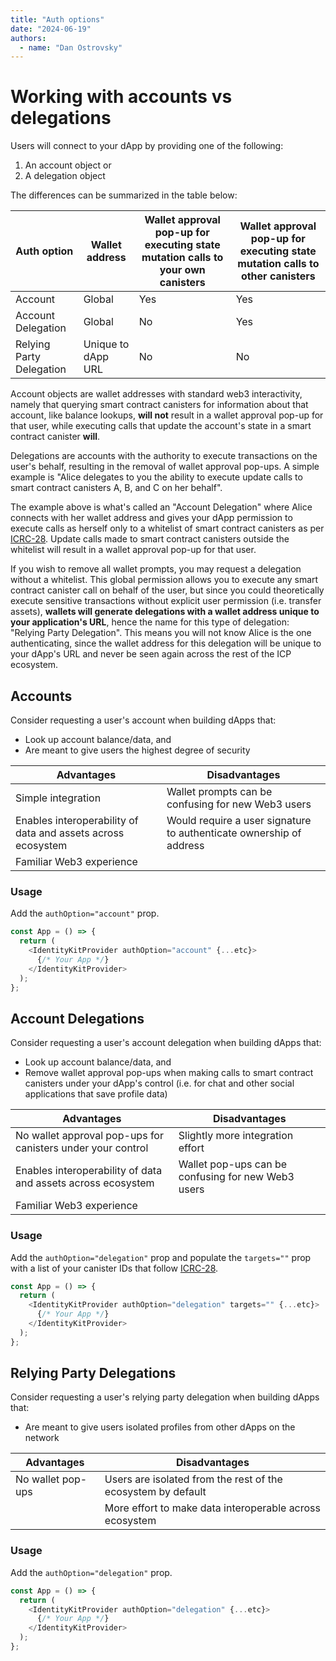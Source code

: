 ```yaml
---
title: "Auth options"
date: "2024-06-19"
authors:
  - name: "Dan Ostrovsky"
---
```


# Working with accounts vs delegations

Users will connect to your dApp by providing one of the following:

1. An account object or
2. A delegation object

The differences can be summarized in the table below:

| Auth option              | Wallet address     | Wallet approval pop-up for executing state mutation calls to your own canisters | Wallet approval pop-up for executing state mutation calls to other canisters |
| ------------------------ | ------------------ | ------------------------------------------------------------------------------- | ---------------------------------------------------------------------------- |
| Account                  | Global             | Yes                                                                             | Yes                                                                          | 
| Account Delegation       | Global             | No                                                                              | Yes                                                                          | 
| Relying Party Delegation | Unique to dApp URL | No                                                                              | No                                                                           | 

Account objects are wallet addresses with standard web3 interactivity, namely that querying smart 
contract canisters for information about that account, like balance lookups, **will not** result 
in a wallet approval pop-up for that user, while executing calls that update the account's state 
in a smart contract canister **will**.

Delegations are accounts with the authority to execute transactions on the user's behalf, resulting
in the removal of wallet approval pop-ups. A simple example is "Alice delegates to you the ability to 
execute update calls to smart contract canisters A, B, and C on her behalf". 

The example above is what's called an "Account Delegation" where Alice connects with her wallet address
and gives your dApp permission to execute calls as herself only to a whitelist of smart contract canisters as per
[ICRC-28](https://github.com/dfinity/wg-identity-authentication/blob/main/topics/icrc_28_trusted_origins.md).
Update calls made to smart contract canisters outside the whitelist will result in a wallet approval pop-up
for that user.

If you wish to remove all wallet prompts, you may request a delegation without a whitelist. This global permission 
allows you to execute any smart contract canister call on behalf of the user, but since you could theoretically execute 
sensitive transactions without explicit user permission (i.e. transfer assets), **wallets will generate delegations 
with a wallet address unique to your application's URL**, hence the name for this type of delegation: "Relying Party Delegation".
This means you will not know Alice is the one authenticating, since the wallet address for this delegation will be unique
to your dApp's URL and never be seen again across the rest of the ICP ecosystem.

## Accounts

Consider requesting a user's account when building dApps that:

- Look up account balance/data, and
- Are meant to give users the highest degree of security

| Advantages                                                   | Disadvantages                                                       |
| ------------------------------------------------------------ | ------------------------------------------------------------------- |
| Simple integration                                           | Wallet prompts can be confusing for new Web3 users                  |
| Enables interoperability of data and assets across ecosystem | Would require a user signature to authenticate ownership of address |
| Familiar Web3 experience                                     |                                                                     |

### Usage

Add the `authOption="account"` prop.

```typescript
const App = () => {
  return (
    <IdentityKitProvider authOption="account" {...etc}>
      {/* Your App */}
    </IdentityKitProvider>
  );
};
```

## Account Delegations

Consider requesting a user's account delegation when building dApps that:

- Look up account balance/data, and
- Remove wallet approval pop-ups when making calls to smart contract canisters under your dApp's control (i.e. for
  chat and other social applications that save profile data)

| Advantages                                                   | Disadvantages                                      |
| ------------------------------------------------------------ | -------------------------------------------------- |
| No wallet approval pop-ups for canisters under your control  | Slightly more integration effort                   |
| Enables interoperability of data and assets across ecosystem | Wallet pop-ups can be confusing for new Web3 users |
| Familiar Web3 experience                                     |                                                    |

### Usage

Add the `authOption="delegation"` prop and populate the `targets=""` prop with a list of your
canister IDs that follow
[ICRC-28](https://github.com/dfinity/wg-identity-authentication/blob/main/topics/icrc_28_trusted_origins.md).

```typescript
const App = () => {
  return (
    <IdentityKitProvider authOption="delegation" targets="" {...etc}>
      {/* Your App */}
    </IdentityKitProvider>
  );
};
```

## Relying Party Delegations

Consider requesting a user's relying party delegation when building dApps that:

- Are meant to give users isolated profiles from other dApps on the network

| Advantages                                                                                       | Disadvantages                                                |
| ------------------------------------------------------------------------------------------------ | ------------------------------------------------------------ |
| No wallet pop-ups                                                                                | Users are isolated from the rest of the ecosystem by default |
|                                                                                                  | More effort to make data interoperable across ecosystem      |

### Usage

Add the `authOption="delegation"` prop.

```typescript
const App = () => {
  return (
    <IdentityKitProvider authOption="delegation" {...etc}>
      {/* Your App */}
    </IdentityKitProvider>
  );
};
```
